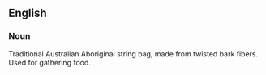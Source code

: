 ==English==
===Noun===

Traditional Australian Aboriginal string bag, made from twisted bark fibers.  Used for gathering food.